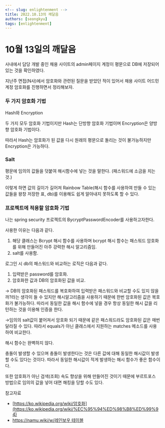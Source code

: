 ```yaml
---
<!-- slug: enlightenment -->
title: 2022.10.13의 깨달음
authors: [seongkyu]
tags: [enlightenment]
---
```


# 10월 13일의 깨달음

사내에서 담당 개발 중인 채용 사이트의 admin페이지 계정이 평문으로 DB에 저장되어있는 것을 확인하였다.

지난주 면접(N사)에서 암호화와 관련된 질문을 받았던 적이 있어서 채용 사이트 어드민 계정 암호화를 진행하면서 정리해보자.

### 두 가지 암호화 기법

Hash와 Encryption

두 가지 모두 암호화 기법이지만 Hash는 단방향 암호화 기법이며 Encryption은 양방향 암호화 기법이다.

따라서 Hash는 암호화가 된 값을 다시 원래의 평문으로 돌리는 것이 불가능하지만 Encryption은 가능하다.

### Salt

평문에 임의의 값들을 덧붙여 해시함수에 넣는 것을 말한다. (패스워드에 소금을 치는 것.)

이렇게 하면 값의 길이가 길어져 Rainbow Table(해시 함수를 사용하여 만들 수 있는 값들을 왕창 저장한 표, db)를 이용해도 쉽게 알아내지 못하도록 할 수 있다.

### 프로젝트에 적용할 암호화 기법

나는 spring security 프로젝트의 BycryptPasswordEncoder를 사용하고자한다.

사용한 이유는 다음과 같다.

1. 해당 클래스는 Bcrypt 해시 함수를 사용하며 bcrypt 해시 함수는 패스워드 암호화를 위해 만들어진 아주 강력한 해시 알고리즘임.
2. salt를 사용함.

로그인 시 db의 패스워드와 비교하는 로직은 다음과 같다.

1. 입력받은 password를 암호화.
2. 암호화한 값과 DB의 암호화된 값을 비교.

→ DB의 암호화된 패스워드를 복호화하여 입력받은 패스워드와 비교할 수도 있지 않을까?라는 생각이 들 수 있지만 해시알고리즘을 사용하기 때문에 한번 암호화된 값은 복호화가 불가능하다. 따라서 동일한 값을 해시 함수에 넣을 경우 항상 동일한 해시 값을 리턴하는 것을 이용해 인증을 한다.

→임의의 salt값이 붙어져서 암호화 되기 때문에 같은 패스워드라도 암호화된 값은 매번 달라질 수 있다. 따라서 equals가 아닌 클래스에서 지원하는 matches 메소드를 사용하여 비교한다.

해시 함수는 완벽하지 않다.

충돌이 발생할 수 있으며 충돌이 발생한다는 것은 다른 값에 대해 동일한 해시값이 발생할 수도 있다는 것이다. 따라서 동일한 해시값이 적게 발생하는 해시 함수가 좋은 함수이다.

또한 암호화가 아닌 검색(조회) 속도 향상을 위해 만들어진 것이기 때문에 부르트포스 방법으로 임의의 값을 넣어 대면 해킹을 당할 수도 있다.

참고자료

- [https://ko.wikipedia.org/wiki/암호화](https://ko.wikipedia.org/wiki/%EC%95%94%ED%98%B8%ED%99%94)
- [https://namu.wiki/w/레인보우 테이블](https://namu.wiki/w/%EB%A0%88%EC%9D%B8%EB%B3%B4%EC%9A%B0%20%ED%85%8C%EC%9D%B4%EB%B8%94)